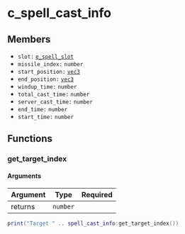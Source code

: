 # c_spell_cast_info

## Members

- `slot:` [`e_spell_slot`](../enums/e_spell_slot)
- `missile_index:` `number`
- `start_position:` [`vec3`](../structs/vec3)
- `end_position:` [`vec3`](../structs/vec3)
- `windup_time:` `number`
- `total_cast_time:` `number`
- `server_cast_time:` `number`
- `end_time:` `number`
- `start_time:` `number`

## Functions

### get_target_index

#### Arguments

| Argument | Type     | Required |
|----------|----------|----------|
| returns  | `number` |          |

```lua
print("Target " .. spell_cast_info:get_target_index())
```
